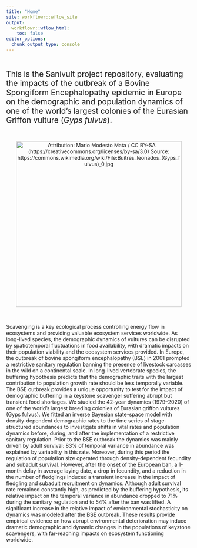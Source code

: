 ```yaml
---
title: "Home"
site: workflowr::wflow_site
output:
  workflowr::wflow_html:
    toc: false
editor_options:
  chunk_output_type: console
---
```


<br />

<span style="font-size: 21px;">This is the Sanivult project repository, evaluating the impacts of the outbreak of a Bovine Spongiform Encephalopathy epidemic in Europe on the demographic and population dynamics of one of the world's largest colonies of the Eurasian Griffon vulture (*Gyps fulvus*). </span>

<br />

<p align="center">
  <a href="https://github.com/palmaraz/SaniVult">
    <img src="../docs/imgs/Mario_Modesto_Mata_CC_BY-SA_(Gyps_fulvus).jpg" width="450" title="Attribution: Mario Modesto Mata / CC BY-SA (https://creativecommons.org/licenses/by-sa/3.0) Source: https://commons.wikimedia.org/wiki/File:Buitres_leonados_(Gyps_fulvus)_0.jpg">
  </a>
</p>

<br />

Scavenging is a key ecological process controlling energy flow in ecosystems and providing valuable ecosystem services worldwide. As long-lived species, the demographic dynamics of vultures can be disrupted by spatiotemporal fluctuations in food availability, with dramatic impacts on their population viability and the ecosystem services provided. In Europe, the outbreak of bovine spongiform encephalopathy (BSE) in 2001 prompted a restrictive sanitary regulation banning the presence of livestock carcasses in the wild on a continental scale. In long-lived vertebrate species, the buffering hypothesis predicts that the demographic traits with the largest contribution to population growth rate should be less temporally variable. The BSE outbreak provides a unique opportunity to test for the impact of demographic buffering in a keystone scavenger suffering abrupt but transient food shortages. We studied the 42-year dynamics (1979–2020) of one of the world's largest breeding colonies of Eurasian griffon vultures (Gyps fulvus). We fitted an inverse Bayesian state-space model with density-dependent demographic rates to the time series of stage-structured abundances to investigate shifts in vital rates and population dynamics before, during, and after the implementation of a restrictive sanitary regulation. Prior to the BSE outbreak the dynamics was mainly driven by adult survival: 83% of temporal variance in abundance was explained by variability in this rate. Moreover, during this period the regulation of population size operated through density-dependent fecundity and subadult survival. However, after the onset of the European ban, a 1-month delay in average laying date, a drop in fecundity, and a reduction in the number of fledglings induced a transient increase in the impact of fledgling and subadult recruitment on dynamics. Although adult survival rate remained constantly high, as predicted by the buffering hypothesis, its relative impact on the temporal variance in abundance dropped to 71% during the sanitary regulation and to 54% after the ban was lifted. A significant increase in the relative impact of environmental stochasticity on dynamics was modeled after the BSE outbreak. These results provide empirical evidence on how abrupt environmental deterioration may induce dramatic demographic and dynamic changes in the populations of keystone scavengers, with far-reaching impacts on ecosystem functioning worldwide.
